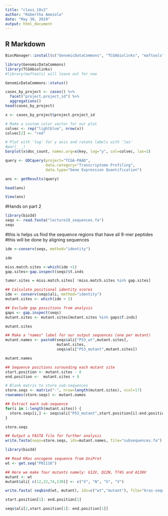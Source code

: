 ```yaml
---
title: "class_18v2"
author: "Robertha Amezola"
date: "May 30, 2019"
output: html_document
---
```


## R Markdown
```r
BiocManager::install(c("GenomicDataCommons", "TCGAbiolinks", "maftools"))
```

```r
library(GenomicDataCommons)
library(TCGAbiolinks)
#library(maftools) will leave out for now
```

```r
GenomicDataCommons::status()
```

```r
cases_by_project <- cases() %>%
  facet("project.project_id") %>%
  aggregations()
head(cases_by_project)
```

```r
x <- cases_by_project$project.project_id

# Make a custom color vector for our plot
colvec <- rep("lightblue", nrow(x))
colvec[2] <- "red"

# Plot with 'log' for y axis and rotate labels with 'las'
#par(___)  
barplot(x$doc_count, names.arg=x$key, log="y", col=colvec, las=2)
```

```r
query <- GDCquery(project="TCGA-PAAD",
                  data.category="Transcriptome Profiling",
                  data.type="Gene Expression Quantification")

ans <- getResults(query)
```

```r
head(ans)
```

```r
View(ans)
```



#Hands on part 2

```r
library(bio3d)
seqs <- read.fasta("lecture18_sequences.fa")
seqs
```

#this is helps us find the sequence regions that have all 9-mer peptides 
#this will be done by aligning sequences



```r
ide <-conserv(seqs, method="identity")

ide
```
```r
miss.match.sites <-which(ide <1)
gap.sites<-gap.inspect(seqs)$t.inds
```

```r
tumor.sites = miss.match.sites[ !miss.match.sites %in% gap.sites]
```



```r
## Calculate positional identity scores
ide <- conserv(seqs$ali, method="identity")
mutant.sites <- which(ide < 1) 

## Exclude gap possitions from analysis
gaps <- gap.inspect(seqs)
mutant.sites <- mutant.sites[mutant.sites %in% gaps$f.inds]

mutant.sites
```

```r
## Make a "names" label for our output sequences (one per mutant)
mutant.names <- paste0(seqs$ali["P53_wt",mutant.sites],
                       mutant.sites,
                       seqs$ali["P53_mutant",mutant.sites])

mutant.names
```

```r
## Sequence positions surounding each mutant site
start.position <- mutant.sites - 8
end.position <-  mutant.sites + 8

# Blank matrix to store sub-sequences
store.seqs <- matrix("-", nrow=length(mutant.sites), ncol=17)
rownames(store.seqs) <- mutant.names

## Extract each sub-sequence
for(i in 1:length(mutant.sites)) {
  store.seqs[i,] <- seqs$ali["P53_mutant",start.position[i]:end.position[i]]
}

store.seqs
```

```r
## Output a FASTA file for further analysis
write.fasta(seqs=store.seqs, ids=mutant.names, file="subsequences.fa")
```

```r
library(bio3d)

## Read KRas oncogene sequence from UniProt
wt <- get.seq("P01116")

## Here we make four mutants namely: G12V, Q22N, T74S and A130V
mutant <- wt
mutant$ali[ c(12,22,74,130)] <- c("V", "N", "S", "V")

write.fasta( seqbind(wt, mutant), ids=c("wt","mutant"), file="kras-sequences.fa")
```


```r
start.position[1]: end.position[1]
```


```r
seqs$ali[2,start.position[1]: end.position[1]]
```






















